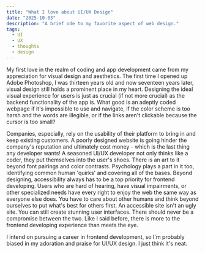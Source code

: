 ```yaml
---
title: "What I love about UI/UX Design"
date: "2025-10-03"
description: "A brief ode to my favorite aspect of web design."
tags:
  - UI
  - UX
  - thoughts
  - design
---
```


My first love in the realm of coding and app development came from my appreciation for visual design and aesthetics. The first time I opened up Adobe Photoshop, I was thirteen years old and now seventeen years later, visual design still holds a prominent place in my heart. Designing the ideal visual experience for users is just as crucial (if not more crucial) as the backend functionality of the app is. What good is an adeptly coded webpage if it's impossible to use and navigate, if the color scheme is too harsh and the words are illegible, or if the links aren't clickable because the cursor is too small?

Companies, especially, rely on the usability of their platform to bring in and keep existing customers. A poorly designed website is going hinder the company's reputation and ultimately cost money - which is the last thing any developer wants! A seasoned UI/UX developer not only thinks like a coder, they put themselves into the user's shoes. There is an art to it beyond font pairings and color contrasts. Psychology plays a part in it too, identifying common human 'quirks' and covering all of the bases. Beyond designing, accessibility always has to be a top priority for frontend developing. Users who are hard of hearing, have visual impairments, or other specialized needs have every right to enjoy the web the same way as everyone else does. You have to care about other humans and think beyond ourselves to put what's best for others first. An accessible site isn't an ugly site. You can still create stunning user interfaces. There should never be a compromise between the two. Like I said before, there is more to the frontend developing experience than meets the eye.

I intend on pursuing a career in frontend development, so I'm probably biased in my adoration and praise for UI/UX design. I just think it's neat.
